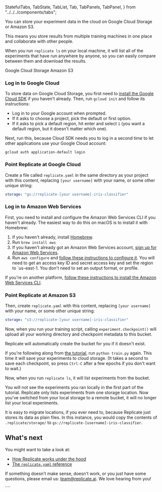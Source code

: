   StatefulTabs,
  TabState,
  TabList,
  Tab,
  TabPanels,
  TabPanel,
} from "../../../components/tabs";

<TabState>
<DocsLayout title="Store data in the cloud">


You can store your experiment data in the cloud on Google Cloud Storage or Amazon S3.

This means you store results from multiple training machines in one place and collaborate with other people.

When you run `replicate ls` on your local machine, it will list all of the experiments that have run anywhere by anyone, so you can easily compare between them and download the results.

<StatefulTabs>
<TabList>
<Tab>Google Cloud Storage</Tab>
<Tab>Amazon S3</Tab>
</TabList>
<TabPanels>
<TabPanel>


### Log in to Google Cloud

To store data on Google Cloud Storage, you first need to [install the Google Cloud SDK](https://cloud.google.com/sdk/docs) if you haven't already. Then, run `gcloud init` and follow its instructions:

- Log in to your Google account when prompted.
- If it asks to choose a project, pick the default or first option.
- If it asks to pick a default region, hit enter and select `1` (you want a default region, but it doesn't matter which one).

Next, run this, because Cloud SDK needs you to log in a second time to let other applications use your Google Cloud account:

```shell-session
gcloud auth application-default login
```

### Point Replicate at Google Cloud

Create a file called `replicate.yaml` in the same directory as your project with this content, replacing `[your username]` with your name, or some other unique string:

```yaml
storage: "gs://replicate-[your username]-iris-classifier"
```

</TabPanel>
<TabPanel>


### Log in to Amazon Web Services

First, you need to install and configure the Amazon Web Services CLI if you haven't already. The easiest way to do this on macOS is to install it with Homebrew:

1. If you haven't already, install [Homebrew](https://brew.sh/).
1. Run `brew install aws`
1. If you haven't already got an Amazon Web Services account, [sign up for Amazon Web Services](https://aws.amazon.com/free/).
1. Run `aws configure` and [follow these instructions to configure it](https://docs.aws.amazon.com/cli/latest/userguide/cli-configure-quickstart.html). You will need to get an access key ID and secret access key and set the region to `us-east-1. You don't need to set an output format, or profile.

If you're on another platform, [follow these instructions to install the Amazon Web Services CLI](https://docs.aws.amazon.com/cli/latest/userguide/install-cliv2.html).

### Point Replicate at Amazon S3

Then, create `replicate.yaml` with this content, replacing `[your username]` with your name, or some other unique string:

```yaml
storage: "s3://replicate-[your username]-iris-classifier"
```

</TabPanel>
</TabPanels>
</StatefulTabs>


Now, when you run your training script, calling `experiment.checkpoint()` will upload all your working directory and checkpoint metadata to this bucket.

<Note>


Replicate will automatically create the bucket for you if it doesn't exist.

</Note>


If you're following along from [the tutorial](/docs/tutorial), run `python train.py` again. This time it will save your experiments to cloud storage. (It takes a second to save each checkpoint, so press `Ctrl-C` after a few epochs if you don't want to wait.)

Now, when you run `replicate ls`, it will list experiments from the bucket.

<Note>


You will not see the experiments you ran locally in the first part of the tutorial. Replicate only lists experiments from one storage location. Now you've switched from your local storage to a remote bucket, it will no longer list your local experiments.

It is easy to migrate locations, if you ever need to, because Replicate just stores its data as plain files. In this instance, you would copy the contents of `.replicate/storage/` to `gs://replicate-[username]-iris-classifier`.

</Note>


## What's next

You might want to take a look at:

- [How Replicate works under the hood](/docs/learn/how-it-works)
- [The `replicate.yaml` reference](/docs/reference/yaml)

If something doesn't make sense, doesn't work, or you just have some questions, please email us: [team@replicate.ai](mailto:team@replicate.ai). We love hearing from you!

</DocsLayout>
</TabState>
````

